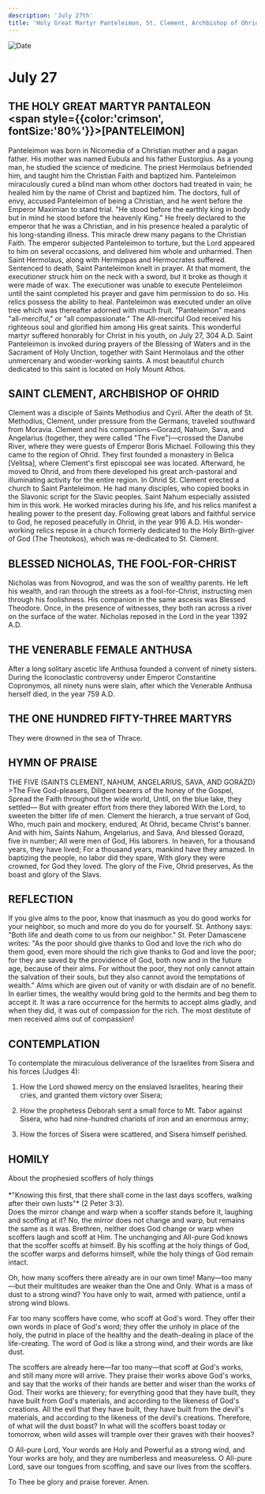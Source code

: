 ```yaml
---
description: 'July 27th'
title: 'Holy Great Martyr Panteleimon, St. Clement, Archbishop of Ohrid, Blessed Nicholas the Fool for Christ'
---
```


<CustomPaginator />
<RunningHead />

<Image src="/title-imprint.png" height={68} width={50} alt="Date" className="title-imprint"/>

# <div id="date">July <Image className="four-dot" src="/four-dot.png" height={15} width={15} alt="" />27</div>

## THE HOLY GREAT MARTYR PANTALEON <br /><span style={{color:'crimson', fontSize:'80%'}}>[PANTELEIMON]</span>

Panteleimon was born in Nicomedia of a Christian mother and a pagan father. His mother was named Eubula and his father Eustorgius. As a young man, he studied the science of medicine. The priest Hermolaus befriended him, and taught him the Christian Faith and baptized him. Panteleimon miraculously cured a blind man whom other doctors had treated in vain; he healed him by the name of Christ and baptized him. The doctors, full of envy, accused Panteleimon of being a Christian, and he went before the Emperor Maximian to stand trial. "He stood before the earthly king in body but in mind he stood before the heavenly King." He freely declared to the emperor that he was a Christian, and in his presence healed a paralytic of his long-standing illness. This miracle drew many pagans to the Christian Faith. The emperor subjected Panteleimon to torture, but the Lord appeared to him on several occasions, and delivered him whole and unharmed. Then Saint Hermolaus, along with Hermippas and Hermocrates suffered. Sentenced to death, Saint Panteleimon knelt in prayer. At that moment, the executioner struck him on the neck with a sword, but it broke as though it were made of wax. The executioner was unable to execute Penteleimon until the saint completed his prayer and gave him permission to do so. His relics possess the ability to heal. Panteleimon was executed under an olive tree which was thereafter adorned with much fruit. "Panteleimon" means "all-merciful," or "all compassionate." The All-merciful God received his righteous soul and glorified him among His great saints. This wonderful martyr suffered honorably for Christ in his youth, on July 27, 304 A.D. Saint Panteleimon is invoked during prayers of the Blessing of Waters and in the Sacrament of Holy Unction, together with Saint Hermolaus and the other unmercenary and wonder-working saints. A most beautiful church dedicated to this saint is located on Holy Mount Athos.

## SAINT CLEMENT, ARCHBISHOP OF OHRID

Clement was a disciple of Saints Methodius and Cyril. After the death of St. Methodius, Clement, under pressure from the Germans, traveled southward from Moravia. Clement and his companions—Gorazd, Nahum, Sava, and Angelarius (together, they were called "The Five")—crossed the Danube River, where they were guests of Emperor Boris Michael. Following this they came to the region of Ohrid. They first founded a monastery in Belica [Velitsa], where Clement's first episcopal see was located. Afterward, he moved to Ohrid, and from there developed his great arch-pastoral and illuminating activity for the entire region. In Ohrid St. Clement erected a church to Saint Panteleimon. He had many disciples, who copied books in the Slavonic script for the Slavic peoples. Saint Nahum especially assisted him in this work. He worked miracles during his life, and his relics manifest a healing power to the present day. Following great labors and faithful service to God, he reposed peacefully in Ohrid, in the year 916 A.D. His wonder-working relics repose in a church formerly dedicated to the Holy Birth-giver of God (The Theotokos), which was re-dedicated to St. Clement.

## BLESSED NICHOLAS, THE FOOL-FOR-CHRIST

Nicholas was from Novogrod, and was the son of wealthy parents. He left his wealth, and ran through the streets as a fool-for-Christ, instructing men through his foolishness. His companion in the same ascesis was Blessed Theodore. Once, in the presence of witnesses, they both ran across a river on the surface of the water. Nicholas reposed in the Lord in the year 1392 A.D.

## THE VENERABLE FEMALE ANTHUSA

After a long solitary ascetic life Anthusa founded a convent of ninety sisters. During the Iconoclastic controversy under Emperor Constantine Copronymos, all ninety nuns were slain, after which the Venerable Anthusa herself died, in the year 759 A.D.

## THE ONE HUNDRED FIFTY-THREE MARTYRS

They were drowned in the sea of Thrace.


## HYMN OF PRAISE
<div style={{textAlign:'center', color:'crimson', fontWeight:'bold'}}>
THE FIVE (SAINTS CLEMENT,  NAHUM, ANGELARIUS, SAVA, AND GORAZD)
</div>
>The Five God-pleasers,  
Diligent bearers of the honey of the Gospel,  
Spread the Faith throughout the wide world,  
Until, on the blue lake, they settled—  
But with greater effort from there they labored  
With the Lord, to sweeten the bitter life of men.  
Clement the hierarch, a true servant of God,  
Who, much pain and mockery, endured,  
At Ohrid, became Christ's banner.  
And with him, Saints Nahum, Angelarius, and Sava,  
And blessed Gorazd, five in number;  
All were men of God, His laborers.  
In heaven, for a thousand years, they have lived;  
For a thousand years, mankind have they amazed.  
In baptizing the people, no labor did they spare,  
With glory they were crowned, for God they loved.  
The glory of the Five, Ohrid preserves,  
As the boast and glory of the Slavs.  


## REFLECTION

If you give alms to the poor, know that inasmuch as you do good works for your neighbor, so much and more do you do for yourself. St. Anthony says: "Both life and death come to us from our neighbor." St. Peter Damascene writes: "As the poor should give thanks to God and love the rich who do them good, even more should the rich give thanks to God and love the poor; for they are saved by the providence of God, both now and in the future age, because of their alms. For without the poor, they not only cannot attain the salvation of their souls, but they also cannot avoid the temptations of wealth." Alms which are given out of vanity or with disdain are of no benefit. In earlier times, the wealthy would bring gold to the hermits and beg them to accept it. It was a rare occurrence for the hermits to accept alms gladly, and when they did, it was out of compassion for the rich. The most destitute of men received alms out of compassion!


## CONTEMPLATION

To contemplate the miraculous deliverance of the Israelites from Sisera and his forces (Judges 4):

1. How the Lord showed mercy on the enslaved Israelites, hearing their cries, and granted them victory over Sisera;

2. How the prophetess Deborah sent a small force to Mt. Tabor against Sisera, who had nine-hundred chariots of iron and an enormous army;

3. How the forces of Sisera were scattered, and Sisera himself perished.


## HOMILY
<div style={{textAlign:'center', color:'crimson', fontWeight:'bold'}}>
About the prophesied scoffers of holy things
</div>
<br />
<div style={{textAlign:'right'}}>
*"Knowing this first, that there shall come in the last days scoffers, walking after their own lusts"* (2 Peter 3:3).
</div>
Does the mirror change and warp when a scoffer stands before it, laughing and scoffing at it? No, the mirror does not change and warp, but remains the same as it was. Brethren, neither does God change or warp when scoffers laugh and scoff at Him. The unchanging and All-pure God knows that the scoffer scoffs at himself. By his scoffing at the holy things of God, the scoffer warps and deforms himself, while the holy things of God remain intact.

Oh, how many scoffers there already are in our own time! Many—too many—but their multitudes are weaker than the One and Only. What is a mass of dust to a strong wind? You have only to wait, armed with patience, until a strong wind blows.

Far too many scoffers have come, who scoff at God's word. They offer their own words in place of God's word; they offer the unholy in place of the holy, the putrid in place of the healthy and the death-dealing in place of the life-creating. The word of God is like a strong wind, and their words are like dust.

The scoffers are already here—far too many—that scoff at God's works, and still many more will arrive. They praise their works above God's works, and say that the works of their hands are better and wiser than the works of God. Their works are thievery; for everything good that they have built, they have built from God's materials, and according to the likeness of God's creations. All the evil that they have built, they have built from the devil's materials, and according to the likeness of the devil's creations. Therefore, of what will the dust boast? In what will the scoffers boast today or tomorrow, when wild asses will trample over their graves with their hooves?

O All-pure Lord, Your words are Holy and Powerful as a strong wind, and Your works are holy, and they are numberless and measureless. O All-pure Lord, save our tongues from scoffing, and save our lives from the scoffers.

To Thee be glory and praise forever. Amen.
